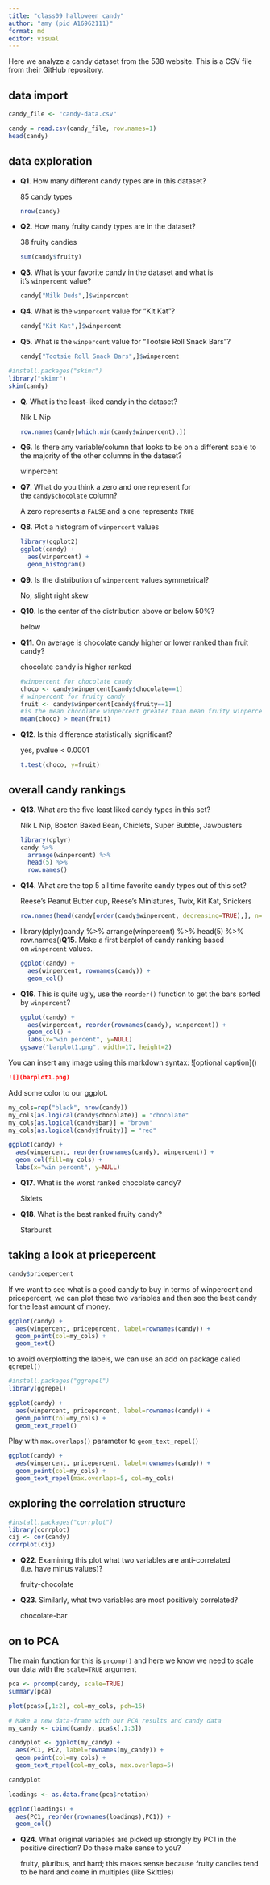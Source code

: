 ```yaml
---
title: "class09 halloween candy"
author: "amy (pid A16962111)"
format: md
editor: visual
---
```


Here we analyze a candy dataset from the 538 website. This is a CSV file from their GitHub repository.

## data import

```r
candy_file <- "candy-data.csv"

candy = read.csv(candy_file, row.names=1)
head(candy)
```

## data exploration

-   **Q1**. How many different candy types are in this dataset?

    85 candy types

    ```r
    nrow(candy)
    ```

-   **Q2**. How many fruity candy types are in the dataset?

    38 fruity candies

    ```r
    sum(candy$fruity)
    ```

<!-- -->

-   **Q3**. What is your favorite candy in the dataset and what is it’s `winpercent` value?

    ```r
    candy["Milk Duds",]$winpercent
    ```

-   **Q4**. What is the `winpercent` value for “Kit Kat”?

    ```r
    candy["Kit Kat",]$winpercent
    ```

-   **Q5**. What is the `winpercent` value for “Tootsie Roll Snack Bars”?

    ```r
    candy["Tootsie Roll Snack Bars",]$winpercent
    ```

```r
#install.packages("skimr")
library("skimr")
skim(candy)
```

-   **Q.** What is the least-liked candy in the dataset?

    Nik L Nip

    ```r
    row.names(candy[which.min(candy$winpercent),])
    ```

-   **Q6**. Is there any variable/column that looks to be on a different scale to the majority of the other columns in the dataset?

    winpercent

-   **Q7**. What do you think a zero and one represent for the `candy$chocolate` column?

    A zero represents a `FALSE` and a one represents `TRUE`

<!-- -->

-   **Q8**. Plot a histogram of `winpercent` values

    ```r
    library(ggplot2)
    ggplot(candy) +
      aes(winpercent) +
      geom_histogram()
    ```

-   **Q9**. Is the distribution of `winpercent` values symmetrical?

    No, slight right skew

-   **Q10**. Is the center of the distribution above or below 50%?

    below

-   **Q11**. On average is chocolate candy higher or lower ranked than fruit candy?

    chocolate candy is higher ranked

    ```r
    #winpercent for chocolate candy
    choco <- candy$winpercent[candy$chocolate==1]
    # winpercent for fruity candy
    fruit <- candy$winpercent[candy$fruity==1]
    #is the mean chocolate winpercent greater than mean fruity winpercent?
    mean(choco) > mean(fruit)
    ```

-   **Q12**. Is this difference statistically significant?

    yes, pvalue \< 0.0001

    ```r
    t.test(choco, y=fruit)
    ```

## overall candy rankings

-   **Q13**. What are the five least liked candy types in this set?

    Nik L Nip, Boston Baked Bean, Chiclets, Super Bubble, Jawbusters

    ```r
    library(dplyr)
    candy %>%
      arrange(winpercent) %>%
      head(5) %>%
      row.names()
    ```

-   **Q14**. What are the top 5 all time favorite candy types out of this set?

    Reese's Peanut Butter cup, Reese's Miniatures, Twix, Kit Kat, Snickers

    ```r
    row.names(head(candy[order(candy$winpercent, decreasing=TRUE),], n=5))
    ```

<!-- -->

-   library(dplyr)candy %\>% arrange(winpercent) %\>% head(5) %\>% row.names()**Q15**. Make a first barplot of candy ranking based on `winpercent` values.

    ```r
    ggplot(candy) +
      aes(winpercent, rownames(candy)) +
      geom_col()
    ```

<!-- -->

-   **Q16**. This is quite ugly, use the `reorder()` function to get the bars sorted by `winpercent`?

    ```r
    ggplot(candy) +
      aes(winpercent, reorder(rownames(candy), winpercent)) +
      geom_col() +
      labs(x="win percent", y=NULL)
    ggsave("barplot1.png", width=17, height=2)
    ```

You can insert any image using this markdown syntax: \![optional caption\]()

``` markdown
![](barplot1.png)
```

Add some color to our ggplot.

```r
my_cols=rep("black", nrow(candy))
my_cols[as.logical(candy$chocolate)] = "chocolate"
my_cols[as.logical(candy$bar)] = "brown"
my_cols[as.logical(candy$fruity)] = "red"
```

```r
ggplot(candy) +
  aes(winpercent, reorder(rownames(candy), winpercent)) +
  geom_col(fill=my_cols) +
  labs(x="win percent", y=NULL)
```

-   **Q17**. What is the worst ranked chocolate candy?

    Sixlets

-   **Q18**. What is the best ranked fruity candy?

    Starburst

## taking a look at pricepercent

```r
candy$pricepercent
```

If we want to see what is a good candy to buy in terms of winpercent and pricepercent, we can plot these two variables and then see the best candy for the least amount of money.

```r
ggplot(candy) +
  aes(winpercent, pricepercent, label=rownames(candy)) +
  geom_point(col=my_cols) +
  geom_text()
```

to avoid overplotting the labels, we can use an add on package called `ggrepel()`

```r
#install.packages("ggrepel")
library(ggrepel)
```

```r
ggplot(candy) +
  aes(winpercent, pricepercent, label=rownames(candy)) +
  geom_point(col=my_cols) +
  geom_text_repel()
```

Play with `max.overlaps()` parameter to `geom_text_repel()`

```r
ggplot(candy) +
  aes(winpercent, pricepercent, label=rownames(candy)) +
  geom_point(col=my_cols) +
  geom_text_repel(max.overlaps=5, col=my_cols)
```

## exploring the correlation structure

```r
#install.packages("corrplot")
library(corrplot)
cij <- cor(candy)
corrplot(cij)
```

-   **Q22**. Examining this plot what two variables are anti-correlated (i.e. have minus values)?

    fruity-chocolate

-   **Q23**. Similarly, what two variables are most positively correlated?

    chocolate-bar

## on to PCA

The main function for this is `prcomp()` and here we know we need to scale our data with the `scale=TRUE` argument

```r
pca <- prcomp(candy, scale=TRUE)
summary(pca)
```

```r
plot(pca$x[,1:2], col=my_cols, pch=16)
```

```r
# Make a new data-frame with our PCA results and candy data
my_candy <- cbind(candy, pca$x[,1:3])
```

```r
candyplot <- ggplot(my_candy) + 
  aes(PC1, PC2, label=rownames(my_candy)) +
  geom_point(col=my_cols) +
  geom_text_repel(col=my_cols, max.overlaps=5)

candyplot
```

```r
loadings <- as.data.frame(pca$rotation)

ggplot(loadings) +
  aes(PC1, reorder(rownames(loadings),PC1)) +
  geom_col()
```

-   **Q24**. What original variables are picked up strongly by PC1 in the positive direction? Do these make sense to you?

    fruity, pluribus, and hard; this makes sense because fruity candies tend to be hard and come in multiples (like Skittles)
